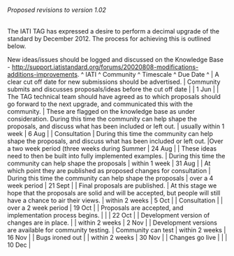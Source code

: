 ====== Proposed revisions to version 1.02 ======

The IATI TAG has expressed a desire to perform a decimal upgrade of the standard by December 2012. The process for achieving this is outlined below.

New ideas/issues should be logged and discussed on the Knowledge Base - [[http://support.iatistandard.org/forums/20020808-modifications-additions-improvements]].
^ IATI ^ Community ^ Timescale ^ Due Date ^
| A clear cut off date for new submissions should be advertised. | Community submits and discusses proposals/ideas before the cut off date |  | 1 Jun |
| The TAG technical team should have agreed as to which proposals should go forward to the next upgrade, and communicated this with the community. | These are flagged on the knowledge base as under consideration. During this time the community can help shape the proposals, and discuss what has been included or left out. | usually within 1 week | 6 Aug |
| Consultation | During this time the community can help shape the proposals, and discuss what has been included or left out. |Over a two week period (three weeks during Summer | 24 Aug |
| These ideas need to then be built into fully implemented examples. | During this time the community can help shape the proposals | within 1 week | 31 Aug |
| At which point they are published as proposed changes for consultation | During this time the community can help shape the proposals | over a 4 week period | 21 Sept |
| Final proposals are published. | At this stage we hope that the proposals are solid and will be accepted, but people will still have a chance to air their views. | within 2 weeks | 5 Oct |
| Consultation |  | over a 2 week period | 19 Oct |
| Proposals are accepted, and implementation process begins. |  |  | 22 Oct |
| Development version of changes are in place. |  | within 2 weeks | 2 Nov |
| Development versions are available for community testing. | Community can test | within 2 weeks | 16 Nov |
| Bugs ironed out |  | within 2 weeks | 30 Nov |
| Changes go live |  |  | 10 Dec |




